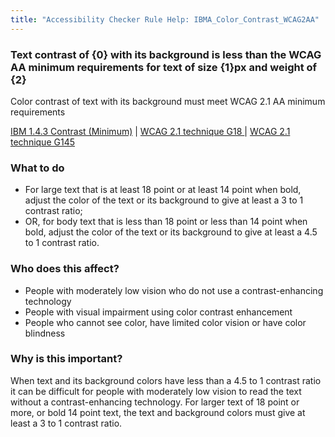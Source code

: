 ```yaml
---
title: "Accessibility Checker Rule Help: IBMA_Color_Contrast_WCAG2AA"
---
```


<div className="toolHelp">
<Row>
<Column colLg={11} colMd={5} colSm={4} className="toolMain">

<div id="locLevel"></div>

### Text contrast of {0} with its background is less than the WCAG AA minimum requirements for text of size {1}px and weight of {2}
Color contrast of text with its background must meet WCAG 2.1 AA minimum requirements

[IBM 1.4.3 Contrast (Minimum)](http://www.ibm.com/able/guidelines/ci162/contrast.html) | [WCAG 2.1 technique G18 ](https://www.w3.org/WAI/WCAG21/Techniques/general/G18) | [WCAG 2.1 technique G145 ](https://www.w3.org/WAI/WCAG21/Techniques/general/G145)

<div id="locSnippet"></div>

### What to do

 * For large text that is at least 18 point or at least 14 point when bold, adjust the color of the text or its background to give at least a 3 to 1 contrast ratio;
 * OR, for body text that is less than 18 point or less than 14 point when bold, adjust the color of the text or its background to give at least a 4.5 to 1 contrast ratio.


</Column>
<Column colLg={5} colMd={3} colSm={4} className="toolLeft">

### Who does this affect?

 * People with moderately low vision who do not use a contrast-enhancing technology
 * People with visual impairment using color contrast enhancement
 * People who cannot see color, have limited color vision or have color blindness

### Why is this important?

When text and its background colors have less than a 4.5 to 1 contrast ratio it can be difficult for people with moderately low vision to read the text without a contrast-enhancing technology. For larger text of 18 point or more, or bold 14 point text, the text and background colors must give at least a 3 to 1 contrast ratio.


</Column>
</Row>
</div>

